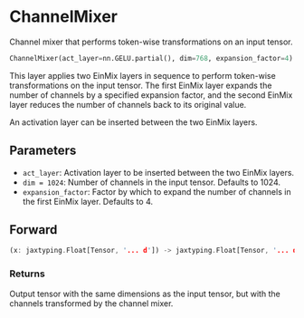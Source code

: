 
# ChannelMixer

Channel mixer that performs token-wise transformations on an input tensor.

```python copy
ChannelMixer(act_layer=nn.GELU.partial(), dim=768, expansion_factor=4)
```

This layer applies two EinMix layers in sequence to perform token-wise
transformations on the input tensor. The first EinMix layer expands
the number of channels by a specified expansion factor, and the second
EinMix layer reduces the number of channels back to its original value.

An activation layer can be inserted between the two EinMix layers.

## Parameters

- `act_layer`: Activation layer to be inserted
between the two EinMix layers.
- `dim = 1024`: Number of channels in the input tensor. Defaults to 1024.
- `expansion_factor`: Factor by which to expand
the number of channels in the first EinMix layer. Defaults to 4.

## Forward
```rust
(x: jaxtyping.Float[Tensor, '... d']) -> jaxtyping.Float[Tensor, '... d']
```

### Returns
Output tensor with the same dimensions
as the input tensor, but with the channels transformed by
the channel mixer.
